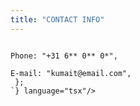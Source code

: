```yaml
---
title: "CONTACT INFO"
---
```



<div className="mt-8">
<Code code={`
const {CONTACT_INFO} = {
Name: "Kumait Mustafa",  <br/>
Phone: "+31 6** 0** 0*",  <br/>
E-mail: "kumait@email.com", <br/> };
`} language="tsx"/>
</div>
